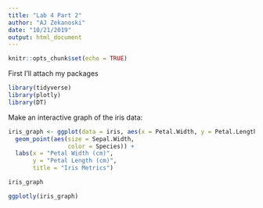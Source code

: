 ```yaml
---
title: "Lab 4 Part 2"
author: "AJ Zekanoski"
date: "10/21/2019"
output: html_document
---
```


```r
knitr::opts_chunk$set(echo = TRUE)
```

First I'll attach my packages

```r
library(tidyverse)
library(plotly)
library(DT)
```

Make an interactive graph of the iris data:

```r
iris_graph <- ggplot(data = iris, aes(x = Petal.Width, y = Petal.Length)) +
  geom_point(aes(size = Sepal.Width,
                 color = Species)) +
  labs(x = "Petal Width (cm)", 
       y = "Petal Length (cm)", 
       title = "Iris Metrics")

iris_graph

ggplotly(iris_graph)
```

